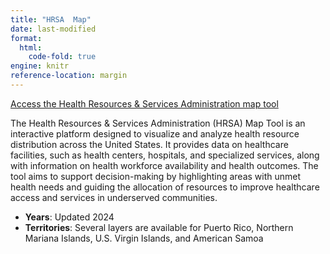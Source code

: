 ```yaml
---
title: "HRSA  Map"
date: last-modified
format: 
  html:
    code-fold: true
engine: knitr
reference-location: margin
---
```


[Access the Health Resources & Services Administration map tool](https://data.hrsa.gov/maps/map-tool/){.external target="_blank"}

The Health Resources & Services Administration (HRSA) Map Tool is an interactive platform designed to visualize and analyze health resource distribution across the United States. It provides data on healthcare facilities, such as health centers, hospitals, and specialized services, along with information on health workforce availability and health outcomes. The tool aims to support decision-making by highlighting areas with unmet health needs and guiding the allocation of resources to improve healthcare access and services in underserved communities.

* **Years**: Updated 2024
* **Territories**: Several layers are available for Puerto Rico, Northern Mariana Islands, U.S. Virgin Islands, and American Samoa
